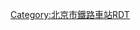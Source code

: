 {{Routemap
| title = 北京北站
| inline = <includeonly>yes</includeonly>
| map = 
CONTg\\\\\\\\\~~ ~~[[京包铁路]][[包头站]]方向
CONT2\STRc3\STR\\\\\\\\\\\
STRc1\STR+4\STR\\\\\\\\\\\~~西郊食品冷冻厂专用线
STRc2\ABZg3\STR\\\\\\\\\\\
CONT1\SKRZ-YBUE!~STRc4\SKRZ-YBUE\\\\\\\\\\\~~四道口（学院南路）
STR\STR\ENDEa\\\\\\\\\~~[[铁道科学研究院]]专用线
ABZg2\STR!~STRc3\STR\\\\\\\\\
STR!~STRc1\ABZg+4\STR\\\\\\\\\
STR\ABZg2\ABZg3\\\\\\\\\
STR\ABZg+1\ABZg+4\ENDEa\\\\\\\\
ABZg2\STR!~STRc3\ABZg2\ABZg3\ENDEa\\\\\\\
STR!~STRc1\ABZg+4\ABZg+1\ABZg+4\STR!~STRc2\CONT3\\\\\\~~焊轨厂专用线
STR\ABZg2\ABZg3\ABZg2\KRZ3+1\STRc4\\\\\\
STR!~STRc2\KRZ3+1\KRZ2+4\KRZ3+1\ABZg+4\\\\\\\
ABZg+1\STR!~STRc4\ABZg+1\ABZg+4\STR\\\\\\\
STR\STR\STR\STR2\STR2!~STRc3\STRc3\\\\\\
STR\STR\STR\STRc1\STR2+4!~STRc1\STR2+4!~STRc3\STRc3\\\\\
STR\STR\STR\\STRc1\STR2+4!~STRc1\STR2+4!~STRc3\STRc3\\\\
STR\STR\STR\\\STRc1\ABZ4+2f!~STRc1\ABZ4+2l!~STRc3\STRq!~STRc3\STRq\STR2+r\STRc3
\STR\STR\ABZg2\STRc3\\STRc2\ABZg3!~STRc1\ABZ4+2f!~STRc1\ABZ4+2f!~STRc3\STRc3\STRc1\ABZ4+2f\STRc3
STRc2\ABZg3\ABZg2\ABZg3!~STRc1\ABZ4+2f\STRc3\STR+1\STR!~STRc4\STR!~STRc1\ABZg+4!~STRc1\ABZ4+2f\STRc3\LSTR!~STRc1\LSTR2+4~~西直门站东场
STR+1\STR!~STRc4\ABZg+1\ABZg+4\STR!~STRc1\STR+4\STR\STR\STR\STR\STR!~STRc1\STR+4\\
ENDEe\STR\STR\STR+BSl\STR+BSr\STR+BSl\STR+BSr\STR+BSl\STR+BSr\STR+BSl\STR+BSr\STR+BSl\BS\
exENDEa\STR+BSl\STR+BSr\STR+BSl\STR+BSr\STR+BSl\STR+BSr\STR+BSl\STR+BSr\STR+BSl\STR+BSr\STR+BSl\BS\
exSTR\STR+BSl\STR+BSr\STR+BSl\STR+BSr\STR+BSl\STR+BSr\STR+BSl\STR+BSr\STR+BSl\STR+BSr\STR+BSl!~*1__align=r\BS\~~1站台
exSTR\STR+BSl\STR+BSr\STR+BSl\STR+BSr\STR+BSl\STR+BSr\STR+BSl\STR+BSr\STR+BSl\STR+BSr!~*2__align=l\STR+BSl\BS\~~2站台
exSTR\STR+BSl\STR+BSr\STR+BSl\STR+BSr\STR+BSl\STR+BSr\STR+BSl\STR+BSr\STR+BSl!~*3__align=r\STR+BSr\STR+BSl\BS\~~3站台
exSTR\STR+BSl\STR+BSr\STR+BSl\STR+BSr\STR+BSl\STR+BSr\STR+BSl\STR+BSr!~*4__align=l\STR+BSl\STR+BSr\STR+BSl\BS\~~4站台
exSTR\STR+BSl\STR+BSr\STR+BSl\STR+BSr\STR+BSl\STR+BSr\STR+BSl!~*5__align=r\STR+BSr\STR+BSl\STR+BSr\STR+BSl\BS\~~5站台
exSTR\STR+BSl\STR+BSr\STR+BSl\STR+BSr\STR+BSl\STR+BSr!~*6__align=l\STR+BSl\STR+BSr\STR+BSl\STR+BSr\STR+BSl\BS\~~6站台
exSTR\STR+BSl\STR+BSr\STR+BSl\STR+BSr\STR+BSl!~*7__align=r\STR+BSr\STR+BSl\STR+BSr\STR+BSl\STR+BSr\STR+BSl\BS\~~7站台
exSTR\STR+BSl\STR+BSr\STR+BSl\STR+BSr!~*8__align=l\STR+BSl\STR+BSr\STR+BSl\STR+BSr\STR+BSl\STR+BSr\STR+BSl\BS\~~8站台
exSTR\STR+BSl\STR+BSr\STR+BSl!~*9__align=r\STR+BSr\STR+BSl\STR+BSr\STR+BSl\STR+BSr\STR+BSl\STR+BSr\STR+BSl\BS\~~9站台
exSTR\STR+BSl\STR+BSr!~*1__align=l!~*0\STR+BSl\STR+BSr\STR+BSl\STR+BSr\STR+BSl\STR+BSr\STR+BSl\STR+BSr\STR+BSl\BS\~~10站台
exSTR\STR+BSl!~*1!~*1__align=r\STR+BSr\STR+BSl\STR+BSr\STR+BSl\STR+BSr\STR+BSl\STR+BSr\STR+BSl\STR+BSr\STR+BSl\BS\~~11站台
exENDEe\STR+BSl\STR+BSr\STR+BSl\STR+BSr\STR+BSl\STR+BSr\STR+BSl\STR+BSr\STR+BSl\STR+BSr\STR+BSl\BS\
STR+BSl\STR+BSr\STR+BSl\STR+BSr\STR+BSl\STR+BSr\STR+BSl\STR+BSr\STR+BSl\STR+BSr\STR+BSl\BS
ENDEe+BSel\STR+BSr\STR+BSl\STR+BSr\STR+BSl\STR+BSr\STR+BSl\STR+BSr\STR+BSl\STR+BSr\STR+BSl\BS
BS\ENDEe+BSer\ENDEe+BSel\STR+BSr\STR+BSl\STR+BSr\STR+BSl\STR+BSr\STR+BSl\STR+BSr\STR+BSl\BS
BS\BS\BS\ABZg2!~BSr\STR+BSl!~STRc3\ABZg2!~BSr\STR+BSl!~STRc3\ABZg2!~BSr\STR+BSl!~STRc3\ABZg2!~BSr\STR+BSl!~STRc3\BS
\\\STR+BSr!~STRc1\ABZg+4!~BSl\STR+BSr!~STRc1\ABZg+4!~BSl\STR+BSr!~STRc1\ABZg+4!~BSl\STR+BSr!~STRc1\ABZg+4!~BSl\BS
\\\STR+BSr\STR+BSl\STR+BSr\STR+BSl\STR+BSr\STR+BSl\STR+BSr\STR+BSl\BS
\\\ENDEe+BSer\ENDEe+BSel\ENDEe+BSer\ENDEe+BSel\ENDEe+BSer\ENDEe+BSel\ENDEe+BSer\ENDEe+BSel\BS
\\\BS\BS\BS\BS\BS\BS\BS\BS\BS
|bottom={{navbar|北京铁路车站RDT/北京北站}}
}} <noinclude>

{{Rdt intro|[[北京北站]]}}

[[Category:北京市鐵路車站RDT]]

</noinclude>